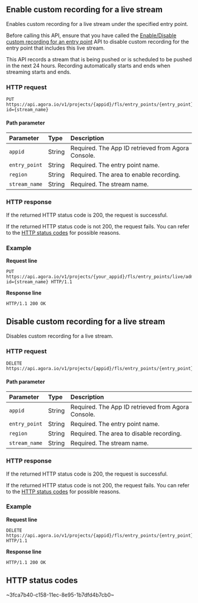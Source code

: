
## Enable custom recording for a live stream

Enables custom recording for a live stream under the specified entry point.

<div class="alert note">Before calling this API, ensure that you have called the <a href="./rest-api-start-recording-fls">Enable/Disable custom recording for an entry point</a> API to disable custom recording for the entry point that includes this live stream.</div>

This API records a stream that is being pushed or is scheduled to be pushed in the next 24 hours. Recording automatically starts and ends when streaming starts and ends.

### HTTP request

```http
PUT https://api.agora.io/v1/projects/{appid}/fls/entry_points/{entry_point}/admin/record/custom/regions/{region}/tasks?id={stream_name}
```

#### Path parameter

| Parameter | Type | Description |
| :------------ | :----- | :----------------------------------- |
| `appid` | String | Required. The App ID retrieved from Agora Console. |
| `entry_point` | String | Required. The entry point name. |
| `region` | String | Required. The area to enable recording. |
| `stream_name` | String | Required. The stream name. |

### HTTP response

If the returned HTTP status code is 200, the request is successful.

If the returned HTTP status code is not 200, the request fails. You can refer to the [HTTP status codes](#http-code) for possible reasons.

### Example

**Request line**

```http
PUT https://api.agora.io/v1/projects/{your_appid}/fls/entry_points/live/admin/record/custom/regions/{region}/tasks?id={stream_name} HTTP/1.1
```

**Response line**

```http
HTTP/1.1 200 OK
```

## Disable custom recording for a live stream

Disables custom recording for a live stream.

### HTTP request

```http
DELETE https://api.agora.io/v1/projects/{appid}/fls/entry_points/{entry_point}/admin/record/custom/regions/{region}/tasks/{stream_name}
```

#### Path parameter

| Parameter | Type | Description |
| :------------ | :----- | :----------------------------------- |
| `appid` | String | Required. The App ID retrieved from Agora Console. |
| `entry_point` | String | Required. The entry point name. |
| `region` | String | Required. The area to disable recording. |
| `stream_name` | String | Required. The stream name. |

### HTTP response

If the returned HTTP status code is 200, the request is successful.

If the returned HTTP status code is not 200, the request fails. You can refer to the [HTTP status codes](#http-code) for possible reasons.

### Example

**Request line**

```http
DELETE https://api.agora.io/v1/projects/{appid}/fls/entry_points/{entry_point}/admin/record/custom/regions/{region}/tasks/{stream_name} HTTP/1.1
```

**Response line**

```http
HTTP/1.1 200 OK
```

<a name="http-code"></a>
## HTTP status codes
~3fca7b40-c158-11ec-8e95-1b7dfd4b7cb0~